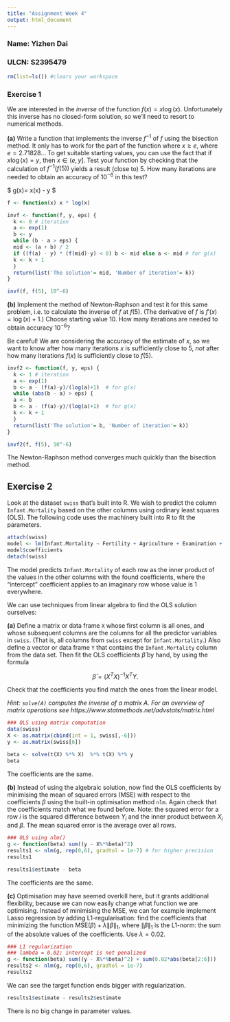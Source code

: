 ```yaml
---
title: "Assignment Week 4"
output: html_document
---
```


### Name: Yizhen Dai

### ULCN: S2395479

```r
rm(list=ls()) #clears your workspace
```

### Exercise 1

We are interested in the *inverse* of the function $f(x)=x\log(x)$. Unfortunately this inverse has no closed-form solution, so we'll need to resort to numerical methods.

**(a)** Write a function that implements the inverse $f^{-1}$ of $f$ using the bisection method. It only has to work for the part of the function where $x\ge e$, where $e=2.71828\ldots$ To get suitable starting values, you can use the fact that if $x\log(x)=y$, then $x\in(e,y]$. Test your function by checking that the calculation of $f^{-1}(f(5))$ yields a result (close to) $5$. How many iterations are needed to obtain an accuracy of $10^{-6}$ in this test?

$ g(x)= x\log(x) - y $
```r
f <- function(x) x * log(x)

invf <- function(f, y, eps) { 
  k <- 0 # iteration
  a <- exp(1)
  b <- y
  while (b - a > eps) {
  mid <- (a + b) / 2
  if ((f(a) - y) * (f(mid)-y) < 0) b <- mid else a <- mid # for g(x)
  k <- k + 1
  }
  return(list('The solution'= mid, 'Number of iteration'= k))
}

invf(f, f(5), 10^-6)
```


**(b)** Implement the method of Newton-Raphson and test it for this same problem, i.e. to calculate the inverse of $f$ at $f(5)$. (The derivative of $f$ is $f'(x)=\log(x)+1$.) Choose starting value 10. How many iterations are needed to obtain accuracy $10^{-6}$?

Be careful! We are considering the accuracy of the estimate of $x$, so we want to know after how many iterations $x$ is sufficiently close to $5$, *not* after how many iterations $f(x)$ is sufficiently close to $f(5)$.



```r
invf2 <- function(f, y, eps) { 
  k <- 1 # iteration
  a <- exp(1)
  b <- a - (f(a)-y)/(log(a)+1)  # for g(x)
  while (abs(b - a) > eps) {
  a <- b
  b <- a - (f(a)-y)/(log(a)+1)  # for g(x)
  k <- k + 1
  }
  return(list('The solution'= b, 'Number of iteration'= k))
}

invf2(f, f(5), 10^-6)
```

The Newton-Raphson method converges much quickly than the bisection method.

Exercise 2
--------------
Look at the dataset `swiss` that's built into R. We wish to predict the column `Infant.Mortality` based on the other columns using ordinary least squares (OLS). The following code uses the machinery built into R to fit the parameters.

```r
attach(swiss)
model <- lm(Infant.Mortality ~ Fertility + Agriculture + Examination + Education + Catholic)
model$coefficients
detach(swiss)
```

The model predicts `Infant.Mortality` of each row as the inner product of the values in the other columns with the found coefficients, where the "intercept" coefficient applies to an imaginary row whose value is 1 everywhere.

We can use techniques from linear algebra to find the OLS solution ourselves:

**(a)** Define a matrix or data frame `X` whose first column is all ones, and whose subsequent columns are the columns for all the predictor variables in `swiss`. (That is, all columns from `swiss` except for `Infant.Mortality`.) Also define a vector or data frame `Y` that contains the `Infant.Mortality` column from the data set. Then fit the OLS coefficients $\hat\beta$ by hand, by using the formula

$$\hat\beta=(X^TX)^{-1}X^TY.$$

Check that the coefficients you find match the ones from the linear model.

*Hint: `solve(A)` computes the inverse of a matrix A. For an overview of matrix operations see https://www.statmethods.net/advstats/matrix.html*

```r
### OLS using matrix computation
data(swiss)
X <- as.matrix(cbind(int = 1, swiss[,-6]))
y <- as.matrix(swiss[6])

beta <- solve(t(X) %*% X)  %*% t(X) %*% y
beta

```

The coefficients are the same.

**(b)** Instead of using the algebraic solution, now find the OLS coefficients by minimising the mean of squared errors (MSE) with respect to the coefficients $\beta$ using the built-in optimisation method `nlm`. Again check that the coefficients match what we found before. Note: the squared error for a row $i$ is the squared difference between $Y_i$ and the inner product between $X_i$ and $\beta$. The mean squared error is the average over all rows.

```r
### OLS using nlm()
g <- function(beta) sum((y - X%*%beta)^2)
results1 <- nlm(g, rep(0,6), gradtol = 1e-7) # for higher precision
results1 
```

```r
results1$estimate - beta
```

The coefficients are the same.

**(c)** Optimisation may have seemed overkill here, but it grants additional flexibility, because we can now easily change what function we are optimising. Instead of minimising the MSE, we can for example implement Lasso regression by adding L1-regularisation: find the coefficients that minimizing the function $\text{MSE}(\beta)+\lambda\|\beta\|_1$, where $\|\beta\|_1$ is the L1-norm: the sum of the absolute values of the coefficients. Use $\lambda=0.02$.

```r
### L1 regularization
### lambda = 0.02; intercept is not penalized
g <- function(beta) sum((y - X%*%beta)^2) + sum(0.02*abs(beta[2:6])) 
results2 <- nlm(g, rep(0,6), gradtol = 1e-7)
results2 
```
We can see the target function ends bigger with regularization.

```r
results1$estimate - results2$estimate 
```
There is no big change in parameter values.